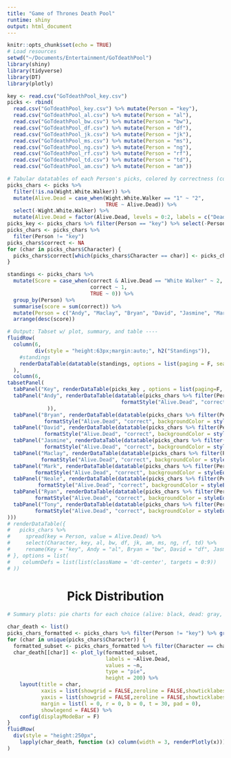 ```yaml
---
title: "Game of Thrones Death Pool"
runtime: shiny
output: html_document
---
```

<style>
.plotly {
height: 225px !important;
}
</style>
```r
knitr::opts_chunk$set(echo = TRUE)
# Load resources
setwd("~/Documents/Entertainment/GoTdeathPool")
library(shiny)
library(tidyverse)
library(DT)
library(plotly)

key <- read.csv("GoTdeathPool_key.csv")
picks <- rbind(
  read.csv("GoTdeathPool_key.csv") %>% mutate(Person = "key"),
  read.csv("GoTdeathPool_al.csv") %>% mutate(Person = "al"),
  read.csv("GoTdeathPool_bw.csv") %>% mutate(Person = "bw"),
  read.csv("GoTdeathPool_df.csv") %>% mutate(Person = "df"),
  read.csv("GoTdeathPool_jk.csv") %>% mutate(Person = "jk"),
  read.csv("GoTdeathPool_ms.csv") %>% mutate(Person = "ms"),
  read.csv("GoTdeathPool_ng.csv") %>% mutate(Person = "ng"),
  read.csv("GoTdeathPool_rf.csv") %>% mutate(Person = "rf"),
  read.csv("GoTdeathPool_td.csv") %>% mutate(Person = "td"),
  read.csv("GoTdeathPool_am.csv") %>% mutate(Person = "am"))
```


```r
# Tabular datatables of each Person's picks, colored by correctness (correct: green, wrong: red, NA: gray/clear)
picks_chars <- picks %>%
  filter(!is.na(Wight.White.Walker)) %>%
  mutate(Alive.Dead = case_when(Wight.White.Walker == "1" ~ "2", 
                                TRUE ~ Alive.Dead)) %>%
  select(-Wight.White.Walker) %>%
  mutate(Alive.Dead = factor(Alive.Dead, levels = 0:2, labels = c("Dead", "Alive", "White Walker")))
picks_key <- picks_chars %>% filter(Person == "key") %>% select(-Person)
picks_chars <- picks_chars %>% 
  filter(Person != "key")
picks_chars$correct <- NA
for (char in picks_chars$Character) {
  picks_chars$correct[which(picks_chars$Character == char)] <- picks_chars$Alive.Dead[which(picks_chars$Character == char)] == picks_key$Alive.Dead[which(picks_key$Character == char)]
}

standings <- picks_chars %>%
  mutate(Score = case_when(correct & Alive.Dead == "White Walker" ~ 2,
                           correct ~ 1,
                           TRUE ~ 0)) %>%
  group_by(Person) %>%
  summarise(score = sum(correct)) %>%
  mutate(Person = c("Andy", "Maclay", "Bryan", "David", "Jasmine", "Mark", "Neale", "Ryan", "Tony")) %>%
  arrange(desc(score))

# Output: Tabset w/ plot, summary, and table ----
fluidRow(
  column(6,
         div(style = "height:63px;margin:auto;", h2("Standings")),
    #standings
    renderDataTable(datatable(standings, options = list(paging = F, searching = F)))
  ),
  column(6,
tabsetPanel(
  tabPanel("Key", renderDataTable(picks_key , options = list(paging=F, searching=F), rownames=F)), 
  tabPanel("Andy", renderDataTable(datatable(picks_chars %>% filter(Person == "al") %>% select(-Person), options = list(paging=F, searching=F, columnDefs = list(list(targets = 2, visible = F))), rownames=F) %>%
                                     formatStyle("Alive.Dead", "correct", backgroundColor = styleEqual(c("1", "0"), c('#C3D89E', '#FEC6CE')))
             )), 
  tabPanel("Bryan", renderDataTable(datatable(picks_chars %>% filter(Person == "bw") %>% select(-Person), options = list(paging=F, searching=F, columnDefs = list(list(targets = 2, visible = F))), rownames=F) %>%
            formatStyle("Alive.Dead", "correct", backgroundColor = styleEqual(c("1", "0"), c('#C3D89E', '#FEC6CE'))))), 
  tabPanel("David", renderDataTable(datatable(picks_chars %>% filter(Person == "df") %>% select(-Person), options = list(paging=F, searching=F, columnDefs = list(list(targets = 2, visible = F))), rownames=F) %>%
            formatStyle("Alive.Dead", "correct", backgroundColor = styleEqual(c("1", "0"), c('#C3D89E', '#FEC6CE'))))), 
  tabPanel("Jasmine", renderDataTable(datatable(picks_chars %>% filter(Person == "jk") %>% select(-Person), options = list(paging=F, searching=F, columnDefs = list(list(targets = 2, visible = F))), rownames=F) %>%
            formatStyle("Alive.Dead", "correct", backgroundColor = styleEqual(c("1", "0"), c('#C3D89E', '#FEC6CE'))))), 
  tabPanel("Maclay", renderDataTable(datatable(picks_chars %>% filter(Person == "am") %>% select(-Person), options = list(paging=F, searching=F, columnDefs = list(list(targets = 2, visible = F))), rownames=F) %>%
           formatStyle("Alive.Dead", "correct", backgroundColor = styleEqual(c("1", "0"), c('#C3D89E', '#FEC6CE'))))), 
  tabPanel("Mark", renderDataTable(datatable(picks_chars %>% filter(Person == "ms") %>% select(-Person), options = list(paging=F, searching=F, columnDefs = list(list(targets = 2, visible = F))), rownames=F) %>%
         formatStyle("Alive.Dead", "correct", backgroundColor = styleEqual(c("1", "0"), c('#C3D89E', '#FEC6CE'))))), 
  tabPanel("Neale", renderDataTable(datatable(picks_chars %>% filter(Person == "ng") %>% select(-Person), options = list(paging=F, searching=F, columnDefs = list(list(targets = 2, visible = F))), rownames=F) %>%
          formatStyle("Alive.Dead", "correct", backgroundColor = styleEqual(c("1", "0"), c('#C3D89E', '#FEC6CE'))))), 
  tabPanel("Ryan", renderDataTable(datatable(picks_chars %>% filter(Person == "rf") %>% select(-Person), options = list(paging=F, searching=F, columnDefs = list(list(targets = 2, visible = F))), rownames=F) %>%
         formatStyle("Alive.Dead", "correct", backgroundColor = styleEqual(c("1", "0"), c('#C3D89E', '#FEC6CE'))))), 
  tabPanel("Tony", renderDataTable(datatable(picks_chars %>% filter(Person == "td") %>% select(-Person), options = list(paging=F, searching=F, columnDefs = list(list(targets = 2, visible = F))), rownames=F) %>%
         formatStyle("Alive.Dead", "correct", backgroundColor = styleEqual(c("1", "0"), c('#C3D89E', '#FEC6CE')))))
)))
# renderDataTable({
#   picks_chars %>% 
#     spread(key = Person, value = Alive.Dead) %>% 
#     select(Character, key, al, bw, df, jk, am, ms, ng, rf, td) %>%
#     rename(Key = "key", Andy = "al", Bryan = "bw", David = "df", Jasmine = "jk", Maclay = "am", Mark = "ms", Neale = "ng", Ryan = "rf", Tony = "td")
# }, options = list(
#    columnDefs = list(list(className = 'dt-center', targets = 0:9))
# ))
```
<center> <h1> Pick Distribution </h1> </center>
```r
# Summary plots: pie charts for each choice (alive: black, dead: gray, wight: white)

char_death <- list()
picks_chars_formatted <- picks_chars %>% filter(Person != "key") %>% group_by(Character, Alive.Dead) %>% count()
for (char in unique(picks_chars$Character)) {
  formatted_subset <- picks_chars_formatted %>% filter(Character == char)
  char_death[[char]] <- plot_ly(formatted_subset,
                                labels = ~Alive.Dead,
                                values = ~n,
                                type = "pie",
                                height = 200) %>%
    layout(title = char,
           xaxis = list(showgrid = FALSE,zeroline = FALSE,showticklabes = FALSE),
           yaxis = list(showgrid = FALSE,zeroline = FALSE,showticklabes = FALSE),
           margin = list(l = 0, r = 0, b = 0, t = 30, pad = 0),
           showlegend = FALSE) %>%
    config(displayModeBar = F)
}
fluidRow(
  div(style = "height:250px",
    lapply(char_death, function (x) column(width = 3, renderPlotly(x))))
)
```


